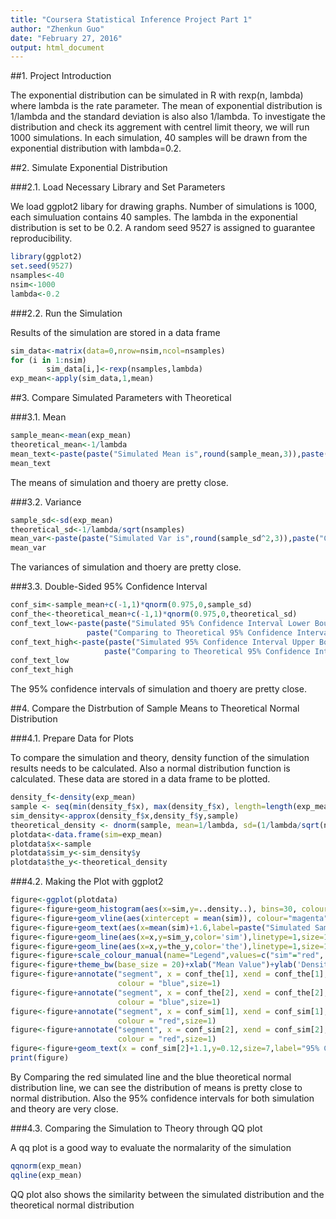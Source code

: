 ```yaml
---
title: "Coursera Statistical Inference Project Part 1"
author: "Zhenkun Guo"
date: "February 27, 2016"
output: html_document
---
```

##1. Project Introduction

The exponential distribution can be simulated in R with rexp(n, lambda) where lambda is the rate parameter. The mean of exponential distribution is 1/lambda and the standard deviation is also also 1/lambda. To investigate the distribution and check its aggrement with centrel limit theory, we will run 1000 simulations. In each simulation, 40 samples will be drawn from the exponential distribution with lambda=0.2.

##2. Simulate Exponential Distribution

###2.1. Load Necessary Library and Set Parameters

We load ggplot2 libary for drawing graphs. Number of simulations is 1000, each simuluation contains 40 samples. The lambda in the exponential distribution is set to be 0.2. A random seed 9527 is assigned to guarantee reproducibility.

```r
library(ggplot2)
set.seed(9527)
nsamples<-40
nsim<-1000
lambda<-0.2
```

###2.2. Run the Simulation

Results of the simulation are stored in a data frame

```r
sim_data<-matrix(data=0,nrow=nsim,ncol=nsamples)
for (i in 1:nsim)
        sim_data[i,]<-rexp(nsamples,lambda)
exp_mean<-apply(sim_data,1,mean)
```

##3. Compare Simulated Parameters with Theoretical

###3.1. Mean

```r
sample_mean<-mean(exp_mean)
theoretical_mean<-1/lambda
mean_text<-paste(paste("Simulated Mean is",round(sample_mean,3)),paste("Comparing to Theoretical Mean",round(theoretical_mean,3)))
mean_text
```   

The means of simulation and thoery are pretty close.

###3.2. Variance

```r
sample_sd<-sd(exp_mean)
theoretical_sd<-1/lambda/sqrt(nsamples)
mean_var<-paste(paste("Simulated Var is",round(sample_sd^2,3)),paste("Comparing to Theoretical Var",round(theoretical_sd^2,3)))
mean_var
```   

The variances of simulation and thoery are pretty close.

###3.3. Double-Sided 95% Confidence Interval

```r
conf_sim<-sample_mean+c(-1,1)*qnorm(0.975,0,sample_sd)
conf_the<-theoretical_mean+c(-1,1)*qnorm(0.975,0,theoretical_sd)
conf_text_low<-paste(paste("Simulated 95% Confidence Interval Lower Bound is",round(conf_sim,3)[1]),
                 paste("Comparing to Theoretical 95% Confidence Interval Lower Bound",round(conf_the,3)[1]))
conf_text_high<-paste(paste("Simulated 95% Confidence Interval Upper Bound is",round(conf_sim,3)[2]),
                     paste("Comparing to Theoretical 95% Confidence Interval Upper Bound",round(conf_the,3)[2]))
conf_text_low
conf_text_high
``` 

The 95% confidence intervals of simulation and thoery are pretty close.

##4. Compare the Distrbution of Sample Means to Theoretical Normal Distribution

###4.1. Prepare Data for Plots

To compare the simulation and theory, density function of the simulation results needs to be calculated. Also a normal distribution function is calculated. These data are stored in a data frame to be plotted.

```r
density_f<-density(exp_mean)
sample <- seq(min(density_f$x), max(density_f$x), length=length(exp_mean))
sim_density<-approx(density_f$x,density_f$y,sample)
theoretical_density <- dnorm(sample, mean=1/lambda, sd=(1/lambda/sqrt(nsamples)))
plotdata<-data.frame(sim=exp_mean)
plotdata$x<-sample
plotdata$sim_y<-sim_density$y
plotdata$the_y<-theoretical_density
``` 

###4.2. Making the Plot with ggplot2

```r
figure<-ggplot(plotdata)
figure<-figure+geom_histogram(aes(x=sim,y=..density..), bins=30, colour="black",fill = "green")
figure<-figure+geom_vline(aes(xintercept = mean(sim)), colour="magenta",size=1,linetype=1)
figure<-figure+geom_text(aes(x=mean(sim)+1.6,label=paste("Simulated Sample Mean =",round(sd(sim),3))),y=0.53,size=7)
figure<-figure+geom_line(aes(x=x,y=sim_y,color='sim'),linetype=1,size=1)
figure<-figure+geom_line(aes(x=x,y=the_y,color='the'),linetype=1,size=1)
figure<-figure+scale_colour_manual(name="Legend",values=c("sim"="red", "the"="blue"),labels=c("Simulated","Theoretical"))
figure<-figure+theme_bw(base_size = 20)+xlab("Mean Value")+ylab('Density')
figure<-figure+annotate("segment", x = conf_the[1], xend = conf_the[1], y = 0, yend = 0.1,
                        colour = "blue",size=1)
figure<-figure+annotate("segment", x = conf_the[2], xend = conf_the[2], y = 0, yend = 0.1,
                        colour = "blue",size=1)
figure<-figure+annotate("segment", x = conf_sim[1], xend = conf_sim[1], y = 0, yend = 0.1,
                        colour = "red",size=1)
figure<-figure+annotate("segment", x = conf_sim[2], xend = conf_sim[2], y = 0, yend = 0.1,
                        colour = "red",size=1)
figure<-figure+geom_text(x = conf_sim[2]+1.1,y=0.12,size=7,label="95% Confidence Interval")
print(figure)
``` 

By Comparing the red simulated line and the blue theoretical normal distribution line, we can see the distribution of means is pretty close to normal distribution. Also the 95% confidence intervals for both simulation and theory are very close.

###4.3. Comparing the Simulation to Theory through QQ plot

A qq plot is a good way to evaluate the normalarity of the simulation

```r
qqnorm(exp_mean)
qqline(exp_mean)

``` 

QQ plot also shows the similarity between the simulated distribution and the theoretical normal distribution
